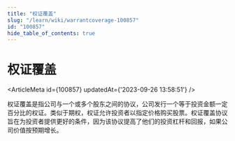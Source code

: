 ```yaml
---
title: "权证覆盖"
slug: "/learn/wiki/warrantcoverage-100857"
id: "100857"
hide_table_of_contents: true
---
```



# 权证覆盖

<ArticleMeta id={100857} updatedAt={'2023-09-26 13:58:51'} />
<div className='border-solid border-b border-t-0 my-4 border-[var(--ifm-color-gray-300)]' />

权证覆盖是指公司与一个或多个股东之间的协议，公司发行一个等于投资金额一定百分比的权证。类似于期权，权证允许投资者以指定价格购买股票。权证覆盖协议旨在为投资者提供更好的条件，因为该协议提高了他们的投资杠杆和回报，如果公司价值按预期增长。
